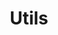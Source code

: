 ---
id: utils
icon: ChemistryIcon
picture: /images/utilities.svg
title: Utils
path: '/utils'
color: orange
description:
  Accordions display a list of high-level options that can expand/collapse to
  reveal more information.
priority: 3
---